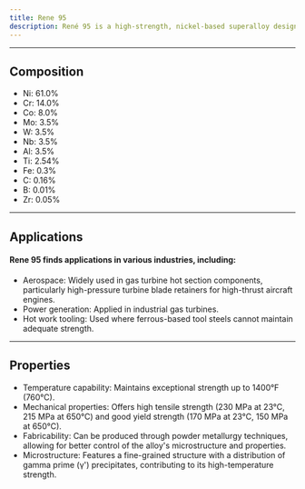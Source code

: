---
title: Rene 95
description: René 95 is a high-strength, nickel-based superalloy designed for high-temperature applications. It is an age-hardenable alloy that offers exceptional strength and creep resistance at elevated temperatures, making it suitable for use in gas turbine hot section components.
---

---

## Composition

- Ni: 61.0%
- Cr: 14.0%
- Co: 8.0%
- Mo: 3.5%
- W: 3.5%
- Nb: 3.5%
- Al: 3.5%
- Ti: 2.54%
- Fe: 0.3%
- C: 0.16%
- B: 0.01%
- Zr: 0.05%

---

## Applications

#### Rene 95 finds applications in various industries, including:

- Aerospace: Widely used in gas turbine hot section components, particularly high-pressure turbine blade retainers for high-thrust aircraft engines.
- Power generation: Applied in industrial gas turbines.
- Hot work tooling: Used where ferrous-based tool steels cannot maintain adequate strength.

---

## Properties

- Temperature capability: Maintains exceptional strength up to 1400°F (760°C).
- Mechanical properties: Offers high tensile strength (230 MPa at 23°C, 215 MPa at 650°C) and good yield strength (170 MPa at 23°C, 150 MPa at 650°C).
- Fabricability: Can be produced through powder metallurgy techniques, allowing for better control of the alloy's microstructure and properties.
- Microstructure: Features a fine-grained structure with a distribution of gamma prime (γ') precipitates, contributing to its high-temperature strength.
